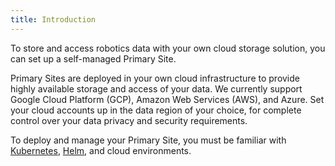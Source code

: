 ```yaml
---
title: Introduction
---
```



<AccountRequiredHeader badgeText="Requires Enterprise plan" />

To store and access robotics data with your own cloud storage solution, you can set up a self-managed Primary Site.

Primary Sites are deployed in your own cloud infrastructure to provide highly available storage and access of your data. We currently support Google Cloud Platform (GCP), Amazon Web Services (AWS), and Azure. Set your cloud accounts up in the data region of your choice, for complete control over your data privacy and security requirements.

To deploy and manage your Primary Site, you must be familiar with [Kubernetes](https://kubernetes.io/), [Helm](https://helm.sh/), and cloud environments.
